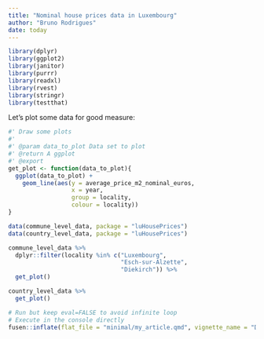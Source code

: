 ```yaml
---
title: "Nominal house prices data in Luxembourg"
author: "Bruno Rodrigues"
date: today
---
```


```r
library(dplyr)
library(ggplot2)
library(janitor)
library(purrr)
library(readxl)
library(rvest)
library(stringr)
library(testthat)
```

Let’s plot some data for good measure:

```r
#' Draw some plots
#'
#' @param data_to_plot Data set to plot
#' @return A ggplot
#' @export
get_plot <- function(data_to_plot){
  ggplot(data_to_plot) +
    geom_line(aes(y = average_price_m2_nominal_euros,
                  x = year,
                  group = locality,
                  colour = locality))
}

```

```r
data(commune_level_data, package = "luHousePrices")
data(country_level_data, package = "luHousePrices")
```

```r
commune_level_data %>%
  dplyr::filter(locality %in% c("Luxembourg",
                                "Esch-sur-Alzette",
                                "Diekirch")) %>%
  get_plot()

country_level_data %>%
  get_plot()
```

```r
# Run but keep eval=FALSE to avoid infinite loop
# Execute in the console directly
fusen::inflate(flat_file = "minimal/my_article.qmd", vignette_name = "Data cleaning", overwrite = T)
```
